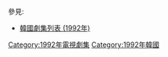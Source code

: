{{Catnav|頁面分類|...|電視節目|電視劇|每年電視影集|1992年電視影集}}
{{Catnav|頁面分類|...|电视节目|电视剧|各國電視劇|韓國電視劇|每年韓國電視劇集}}

{{cat year nav
| year = 1992
| cat = 韓國電視劇集 
| sortkey = 韓國電視劇集
| article = 韓國電視劇
| in = 
}}
參見:
*[[韓國劇集列表_(1992年)|韓國劇集列表 (1992年)]]


[[Category:1992年電視劇集|Category:1992年電視劇集]]
[[Category:1992年韓國|Category:1992年韓國]]